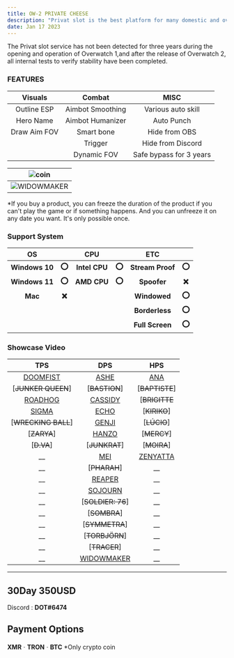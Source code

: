 ```yaml
---
title: OW-2 PRIVATE CHEESE
description: "Privat slot is the best platform for many domestic and overseas rankers, and the most secure of the OW-2 slots."
date: Jan 17 2023
---
```

The Privat slot service has not been detected for three years during the opening and operation of Overwatch 1,and after the release of Overwatch 2, all internal tests to verify stability have been completed.
### FEATURES
| **Visuals** 	| **Combat** 	| **MISC** 	|
|:---:	|:---:	|:---:	|
| Outline ESP 	| Aimbot Smoothing 	| Various auto skill 	|
| Hero Name 	| Aimbot Humanizer 	| Auto Punch 	|
| Draw Aim FOV 	| Smart bone 	| Hide from OBS 	|
|  	| Trigger 	| Hide from Discord 	|
|  	| Dynamic FOV 	| Safe bypass for 3 years 	|

| ![coin](https://media.giphy.com/media/l378B1B0BqDHJPmJG/giphy.gif) 	|
|:---:	|
| ![WIDOWMAKER](https://s9.gifyu.com/images/WIDOWMAKER.gif) 	|
*If you buy a product, you can freeze the duration of the product if you can't play the game or if something happens. And you can unfreeze it on any date you want. It's only possible once.
### Support System
| **OS** 	|  	| **CPU** 	|  	| **ETC** 	|  	|
|:---:	|:---:	|:---:	|:---:	|:---:	|:---:	|
| **Windows 10** 	| **⭕** 	| **Intel CPU** 	| **⭕** 	| **Stream Proof** 	| **⭕** 	|
| **Windows 11** 	| **⭕** 	| **AMD CPU** 	| **⭕** |  	**Spoofer**     | **❌** 	|
| **Mac** 	| **❌** 	|  	|  	| **Windowed** 	| **⭕**	|
|  	|  	|  	|  	| **Borderless** 	| **⭕**	|
|  	|  	|  	|  	| **Full Screen** 	| **⭕**	|
### Showcase Video 
| **TPS** 	| **DPS** 	| **HPS** 	|
|:---:	|:---:	|:---:	|
| [DOOMFIST](https://youtu.be/CPzPb6plbW0) 	| [ASHE](https://youtu.be/OPXEWYaC3xY) 	| [ANA](https://youtu.be/XjRUBfQ_Kdc) 	|
| [~~JUNKER QUEEN~~] 	| [~~BASTION~~] 	| [~~BAPTISTE~~] 	|
| [ROADHOG](https://youtu.be/-djuNiL2ytk) 	| [CASSIDY](https://youtu.be/lyXG_ovAois) 	| [~~BRIGITTE~~ 	|
| [SIGMA](https://youtu.be/PAs-9OKauHU) 	| [ECHO](https://youtu.be/gRBTfIGrTwQ) 	| [~~KIRIKO~~] 	|
| [~~WRECKING BALL~~] 	| [GENJI]() 	| [~~LÚCIO~~] 	|
| [~~ZARYA~~] 	| [HANZO](https://youtu.be/ClG-4afuoP4) 	| [~~MERCY~~] 	|
| [~~D.VA~~] 	| [~~JUNKRAT~~] 	| [~~MOIRA~~] 	|
| __ 	| [MEI](https://youtu.be/3dpTJjbkohE) 	| [ZENYATTA](https://youtu.be/fKux2QgRC_c) 	|
| __ 	| [~~PHARAH~~] 	| __ 	|
| __ 	| [REAPER](https://youtu.be/9n7-uf4nWDk) 	| __ 	|
| __ 	| [SOJOURN](https://youtu.be/g1HpVpK7J28) 	| __ 	|
| __ 	| [~~SOLDIER: 76~~] 	| __ 	|
| __ 	| [~~SOMBRA~~] 	| __ 	|
| __ 	| [~~SYMMETRA~~] 	| __ 	|
| __ 	| [~~TORBJÖRN~~] 	| __ 	|
| __ 	| [~~TRACER~~] 	| __ 	|
| __ 	| [WIDOWMAKER](https://youtu.be/NcNa1AUxhAU) 	| __ 	|
---
## 30Day 350USD 
Discord : **DOT#6474**
## Payment Options
**XMR**ㆍ**TRON**ㆍ**BTC** 	*Only crypto coin